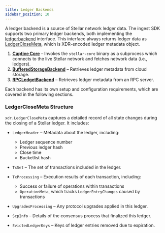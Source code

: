 ```yaml
---
title: Ledger Backends
sidebar_position: 10
---
```


A ledger backend is a source of Stellar network ledger data. The ingest SDK supports two primary ledger backends, both implementing the [ledgerbackend](https://github.com/stellar/go/blob/master/ingest/ledgerbackend/ledger_backend.go) interface. This interface always returns ledger data as [LedgerCloseMeta](/docs/data/indexers/build-your-own/ingest-sdk/developer_guide/ledgerbackends#ledgerclosemeta-structure), which is XDR-encoded ledger metadata object.

1. **[Captive Core](/docs/data/indexers/build-your-own/ingest-sdk/developer_guide/ledgerbackends/captivecore)** – Invokes the `stellar-core` binary as a subprocess which connects to the live Stellar network and fetches network data (i.e., ledgers).
2. **[BufferedStorageBackend](/docs/data/indexers/build-your-own/ingest-sdk/developer_guide/ledgerbackends/bufferedstoragebackend)** – Retrieves ledger metadata from cloud storage.
3. **[RPCLedgetBackend](/docs/data/indexers/build-your-own/ingest-sdk/developer_guide/ledgerbackends/rpcledgerbackend)** – Retrieves ledger metadata from an RPC server.


Each backend has its own setup and configuration requirements, which are covered in the following sections.

### LedgerCloseMeta Structure

`xdr.LedgerCloseMeta` captures a detailed record of all state changes during the closing of a Stellar ledger. It includes:

- `LedgerHeader` – Metadata about the ledger, including:

  - Ledger sequence number
  - Previous ledger hash
  - Close time
  - Bucketlist hash

- `TxSet` – The set of transactions included in the ledger.

- `TxProcessing` – Execution results of each transaction, including:

  - Success or failure of operations within transactions
  - `OperationMeta`, which tracks `LedgerEntryChanges` caused by transactions

- `UpgradesProcessing` – Any protocol upgrades applied in this ledger.

- `ScpInfo` – Details of the consensus process that finalized this ledger.

- `EvictedLedgerKeys` – Keys of ledger entries removed due to expiration.
